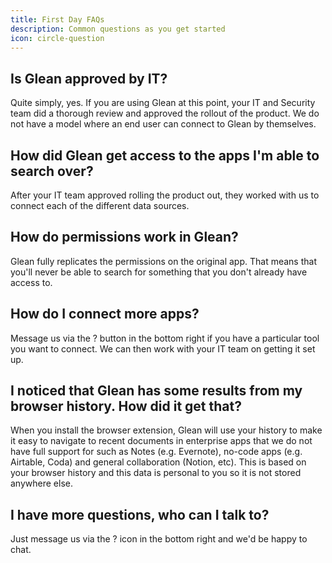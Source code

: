 ```yaml
---
title: First Day FAQs
description: Common questions as you get started
icon: circle-question
---
```


## Is Glean approved by IT?

Quite simply, yes. If you are using Glean at this point, your IT and Security team did a thorough review and approved the rollout of the product. We do not have a model where an end user can connect to Glean by themselves.

## How did Glean get access to the apps I'm able to search over?

After your IT team approved rolling the product out, they worked with us to connect each of the different data sources.

## How do permissions work in Glean?

Glean fully replicates the permissions on the original app. That means that you'll never be able to search for something that you don't already have access to.

## How do I connect more apps?

Message us via the ? button in the bottom right if you have a particular tool you want to connect. We can then work with your IT team on getting it set up.

## I noticed that Glean has some results from my browser history. How did it get that?

When you install the browser extension, Glean will use your history to make it easy to navigate to recent documents in enterprise apps that we do not have full support for such as Notes (e.g. Evernote), no-code apps (e.g. Airtable, Coda) and general collaboration (Notion, etc). This is based on your browser history and this data is personal to you so it is not stored anywhere else.

## I have more questions, who can I talk to?

Just message us via the ? icon in the bottom right and we'd be happy to chat.
